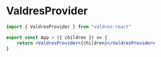 # ValdresProvider

```jsx [App.jsx]
import { ValdresProvider } from "valdres-react"

export const App = ({ children }) => {
    return <ValdresProvider>{children}</ValdresProvider>
}
```
